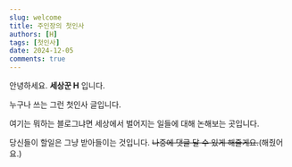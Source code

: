 ```yaml
---
slug: welcome
title: 주인장의 첫인사
authors: [H]
tags: [첫인사]
date: 2024-12-05
comments: true
---
```


안녕하세요. **세상꾼 H** 입니다.

누구나 쓰는 그런 첫인사 글입니다.

여기는 뭐하는 블로그냐면 세상에서 벌어지는 일들에 대해 논해보는 곳입니다.

당신들이 할일은 그냥 받아들이는 것입니다. ~~나중에 댓글 달 수 있게 해줄게요.~~(해줬어요.)


